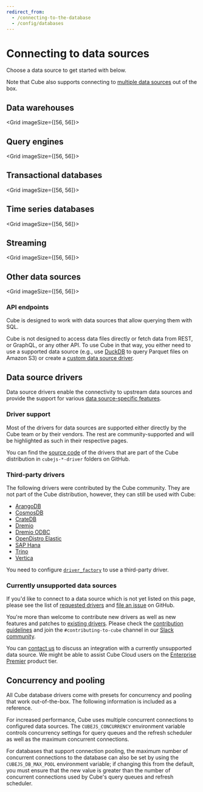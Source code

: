 ```yaml
---
redirect_from:
  - /connecting-to-the-database
  - /config/databases
---
```


# Connecting to data sources

Choose a data source to get started with below.

Note that Cube also supports connecting to [multiple data
sources][ref-config-multi-data-src] out of the box.

## Data warehouses

<Grid imageSize={[56, 56]}>
  <GridItem
    url="data-sources/aws-redshift"
    imageUrl="https://static.cube.dev/icons/redshift.svg"
    title="Amazon Redshift"
  />
  <GridItem
    url="data-sources/google-bigquery"
    imageUrl="https://static.cube.dev/icons/bigquery.svg"
    title="Google BigQuery"
  />
  <GridItem
    url="data-sources/snowflake"
    imageUrl="https://static.cube.dev/icons/snowflake.svg"
    title="Snowflake"
  />
  <GridItem
    url="data-sources/databricks-jdbc"
    imageUrl="https://static.cube.dev/icons/databricks.svg"
    title="Databricks"
  />
  <GridItem
    url="data-sources/ms-fabric"
    imageUrl="https://static.cube.dev/icons/ms-fabric-light.svg"
    title="Microsoft Fabric"
  />
  <GridItem
    url="data-sources/clickhouse"
    imageUrl="https://static.cube.dev/icons/clickhouse.svg"
    title="ClickHouse"
  />
  <GridItem
    url="data-sources/singlestore"
    imageUrl="https://static.cube.dev/icons/singlestore-light.svg"
    title="SingleStore"
  />
  <GridItem
    url="data-sources/pinot"
    imageUrl="https://static.cube.dev/icons/pinot-light.svg"
    title="Apache Pinot"
  />
  <GridItem
    url="data-sources/firebolt"
    imageUrl="https://static.cube.dev/icons/firebolt.svg"
    title="Firebolt"
  />
</Grid>

## Query engines

<Grid imageSize={[56, 56]}>
  <GridItem
    url="data-sources/aws-athena"
    imageUrl="https://static.cube.dev/icons/athena.svg"
    title="Amazon Athena"
  />
  <GridItem
    url="data-sources/duckdb"
    imageUrl="https://static.cube.dev/icons/duckdb-light.svg"
    title="DuckDB / MotherDuck"
  />
  <GridItem
    url="data-sources/hive"
    imageUrl="https://static.cube.dev/icons/hive.svg"
    title="Hive / SparkSQL"
  />
  <GridItem
    url="data-sources/presto"
    imageUrl="https://static.cube.dev/icons/presto.svg"
    title="Presto"
  />
  <GridItem
    url="data-sources/trino"
    imageUrl="https://static.cube.dev/icons/trino.svg"
    title="Trino"
  />
</Grid>

## Transactional databases

<Grid imageSize={[56, 56]}>
  <GridItem
    url="data-sources/postgres"
    imageUrl="https://static.cube.dev/icons/postgres.svg"
    title="Postgres"
  />
  <GridItem
    url="data-sources/ms-sql"
    imageUrl="https://static.cube.dev/icons/ms-sql.svg"
    title="Microsoft SQL Server"
  />
  <GridItem
    url="data-sources/mysql"
    imageUrl="https://static.cube.dev/icons/mysql.svg"
    title="MySQL"
  />
  <GridItem
    url="data-sources/oracle"
    imageUrl="https://static.cube.dev/icons/oracle.svg"
    title="Oracle"
  />
  <GridItem
    url="data-sources/sqlite"
    imageUrl="https://static.cube.dev/icons/sqlite.svg"
    title="SQLite"
  />
</Grid>

## Time series databases

<Grid imageSize={[56, 56]}>
  <GridItem
    url="data-sources/questdb"
    imageUrl="https://static.cube.dev/icons/questdb.svg"
    title="QuestDB"
  />
</Grid>

## Streaming

<Grid imageSize={[56, 56]}>
  <GridItem
    url="data-sources/ksqldb"
    imageUrl="https://static.cube.dev/icons/ksql.svg"
    title="ksqlDB"
  />
  <GridItem
    url="data-sources/materialize"
    imageUrl="https://static.cube.dev/icons/materialize.svg"
    title="Materialize"
  />
  <GridItem
    url="data-sources/risingwave"
    imageUrl="https://static.cube.dev/icons/risingwave.svg"
    title="RisingWave"
  />
</Grid>

## Other data sources

<Grid imageSize={[56, 56]}>
  <GridItem
    url="data-sources/elasticsearch"
    imageUrl="https://static.cube.dev/icons/elasticsearch.svg"
    title="Elasticsearch"
  />
  <GridItem
    url="data-sources/mongodb"
    imageUrl="https://static.cube.dev/icons/mongo.svg"
    title="MongoDB"
  />
  <GridItem
    url="data-sources/druid"
    imageUrl="https://static.cube.dev/icons/druid.svg"
    title="Druid"
  />
  <GridItem
    url="data-sources/duckdb"
    imageUrl="https://static.cube.dev/icons/parquet.svg"
    title="Parquet"
  />
  <GridItem
    url="data-sources/duckdb"
    imageUrl="https://static.cube.dev/icons/csv.svg"
    title="CSV"
  />
  <GridItem
    url="data-sources/duckdb"
    imageUrl="https://static.cube.dev/icons/json.svg"
    title="JSON"
  />
</Grid>

### API endpoints

Cube is designed to work with data sources that allow querying them with SQL.

Cube is not designed to access data files directly or fetch data from REST,
or GraphQL, or any other API. To use Cube in that way, you either need to use
a supported data source (e.g., use [DuckDB][ref-duckdb] to query Parquet files
on Amazon S3) or create a [custom data source driver](#currently-unsupported-data-sources).

## Data source drivers

Data source drivers enable the connectivity to upstream data sources and provide
the support for various [data source-specific features][ref-driver-features].

### Driver support

Most of the drivers for data sources are supported either directly by the Cube
team or by their vendors. The rest are community-supported and will be
highlighted as such in their respective pages.

You can find the [source code][link-github-packages] of the drivers that are part
of the Cube distribution in `cubejs-*-driver` folders on GitHub. 

### Third-party drivers

The following drivers were contributed by the Cube community. They are not part
of the Cube distribution, however, they can still be used with Cube:

- [ArangoDB](https://www.npmjs.com/package/arangodb-cubejs-driver)
- [CosmosDB](https://www.npmjs.com/package/cosmosdb-cubejs-driver)
- [CrateDB](https://www.npmjs.com/package/cratedb-cubejs-driver)
- [Dremio](https://www.npmjs.com/package/mydremio-cubejs-driver)
- [Dremio ODBC](https://www.npmjs.com/package/dremio-odbc-cubejs-driver)
- [OpenDistro Elastic](https://www.npmjs.com/package/opendistro-cubejs-driver)
- [SAP Hana](https://www.npmjs.com/package/cubejs-hana-driver)
- [Trino](https://www.npmjs.com/package/trino-cubejs-driver)
- [Vertica](https://www.npmjs.com/package/@knowitall/vertica-driver)

You need to configure [`driver_factory`][ref-driver-factory] to use a third-party
driver.

### Currently unsupported data sources

If you'd like to connect to a data source which is not yet listed on this page,
please see the list of [requested drivers](https://github.com/cube-js/cube/issues/7076)
and [file an issue](https://github.com/cube-js/cube/issues) on GitHub.

You're more than welcome to contribute new drivers as well as new features and
patches to
[existing drivers](https://github.com/cube-js/cube/tree/master/packages). Please
check the
[contribution guidelines](https://github.com/cube-js/cube/blob/master/CONTRIBUTING.md#contributing-database-drivers)
and join the `#contributing-to-cube` channel in our
[Slack community](https://slack.cube.dev).

<InfoBox>

You can [contact us](https://cube.dev/contact) to discuss an integration
with a currently unsupported data source. We might be able to assist Cube Cloud
users on the [Enterprise Premier](https://cube.dev/pricing) product tier.

</InfoBox>

## Concurrency and pooling

<InfoBox>

All Cube database drivers come with presets for concurrency and pooling that
work out-of-the-box. The following information is included as a reference.

</InfoBox>

For increased performance, Cube uses multiple concurrent connections to
configured data sources. The `CUBEJS_CONCURRENCY` environment variable controls
concurrency settings for query queues and the refresh scheduler as well as the
maximum concurrent connections.

For databases that support connection pooling,
the maximum number of concurrent connections to the database can also be set by
using the `CUBEJS_DB_MAX_POOL` environment variable; if changing this from the
default, you must ensure that the new value is greater than the number of
concurrent connections used by Cube's query queues and refresh scheduler.


[ref-config-multi-data-src]: /product/configuration/advanced/multiple-data-sources
[ref-driver-factory]: /reference/configuration/config#driver_factory
[ref-duckdb]: /product/configuration/data-sources/duckdb
[ref-driver-features]: /product/configuration/data-sources/features
[link-github-packages]: https://github.com/cube-js/cube/tree/master/packages